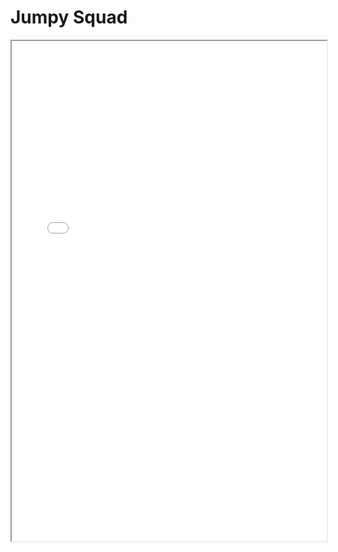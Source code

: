 # Jumpy Squad

<iframe 
  src="../game/2/index.html" 
  width="100%" 
  height="800px" 
  style={{ border: 'none' }} 
  title="HTML5 game"
/>

🎮 Meet "Jumpy Squad: Multi-Hopper Madness!" 🎮  

Get ready for a wildly fun and chaotic jumping adventure! In Jumpy Squad, you take control of not just one—but a whole crew of lively characters—as they leap, bounce, and dash through obstacle-filled courses. With just a tap, time your jumps perfectly to avoid spiky traps, swinging hazards, and moving platforms. The more little guys you guide to safety, the higher your score! 💥👾  

But that’s not all! Unlock multiple exciting modes like:  

• ⏰ Time Attack: Race against the clock!  

• 🏆 Endless Challenge: How far can your squad go?  

Each mode brings unique thrills, keeping you hooked with colorful graphics, bouncy sound effects, and smooth one-tap gameplay. Perfect for quick sessions or long play—it’s impossible not to smile while herhopping your energetic crew!  

Gather your squad, master the tap, and jump into the fun today! 🎉💨  

Free to play online—no downloads, no worries!  

👉 Click. Jump. Lead. Win! 👈